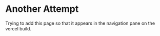 # Another Attempt

Trying to add this page so that it appears in the navigation pane on the vercel build.